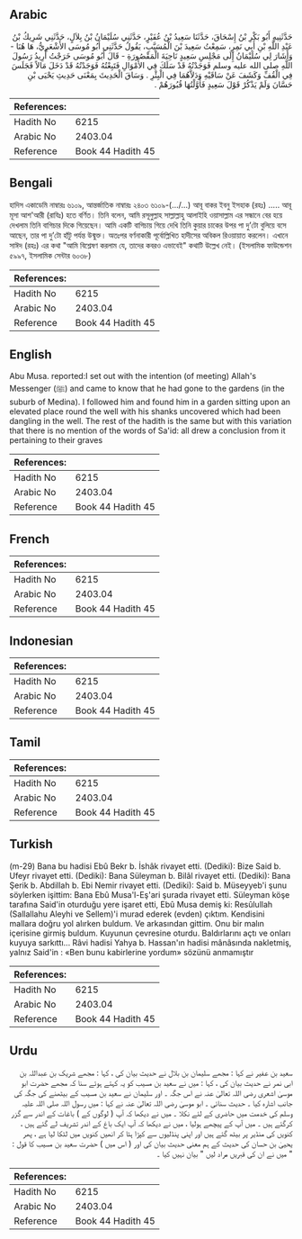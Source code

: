 ## Arabic


<div dir="rtl" lang="ar" style={{fontSize:'larger',backgroundColor:'#f8f9fa',padding:20}}>
حَدَّثَنِيهِ أَبُو بَكْرِ بْنُ إِسْحَاقَ، حَدَّثَنَا سَعِيدُ بْنُ عُفَيْرٍ، حَدَّثَنِي سُلَيْمَانُ بْنُ بِلاَلٍ، حَدَّثَنِي شَرِيكُ بْنُ عَبْدِ اللَّهِ بْنِ أَبِي نَمِرٍ، سَمِعْتُ سَعِيدَ بْنَ الْمُسَيَّبِ، يَقُولُ حَدَّثَنِي أَبُو مُوسَى الأَشْعَرِيُّ، هَا هُنَا - وَأَشَارَ لِي سُلَيْمَانُ إِلَى مَجْلِسِ سَعِيدٍ نَاحِيَةَ الْمَقْصُورَةِ - قَالَ أَبُو مُوسَى خَرَجْتُ أُرِيدُ رَسُولَ اللَّهِ صلى الله عليه وسلم فَوَجَدْتُهُ قَدْ سَلَكَ فِي الأَمْوَالِ فَتَبِعْتُهُ فَوَجَدْتُهُ قَدْ دَخَلَ مَالاً فَجَلَسَ فِي الْقُفِّ وَكَشَفَ عَنْ سَاقَيْهِ وَدَلاَّهُمَا فِي الْبِئْرِ ‏.‏ وَسَاقَ الْحَدِيثَ بِمَعْنَى حَدِيثِ يَحْيَى بْنِ حَسَّانَ وَلَمْ يَذْكُرْ قَوْلَ سَعِيدٍ فَأَوَّلْتُهَا قُبُورَهُمْ ‏.‏
</div>
<div style={{backgroundColor:'#f8f9fa',padding:20, marginBottom: 10}}><table> <thead> <tr> <th>References:</th> <th></th> </tr> </thead> <tbody><tr><td>Hadith No</td><td>6215</td></tr><tr><td>Arabic No</td><td>2403.04</td></tr><tr><td>Reference</td><td>Book 44 Hadith 45</td></tr></tbody></table></div>

## Bengali


<div dir="ltr" lang="bn" style={{fontSize:'larger',backgroundColor:'#f8f9fa',padding:20}}>
হাদিস একাডেমি নাম্বারঃ ৬১০৯, আন্তর্জাতিক নাম্বারঃ ২৪০৩ ৬১০৯-(.../...) আবূ বাকর ইবনু ইসহাক (রহঃ) ..... আবূ মূসা আশ'আরী (রাযিঃ) হতে বর্ণিত। তিনি বলেন, আমি রসূলুল্লাহ সাল্লাল্লাহু আলাইহি ওয়াসাল্লাম এর সন্ধানে বের হয়ে দেখলাম তিনি বাগিচার দিকে গিয়েছেন। আমি একটি বাগিচায় গিয়ে দেখি তিনি কুয়ার চাকের উপর পা দু’টো বুলিয়ে বসে আছেন, তার পা দু’টো হাঁটু পর্যন্ত উন্মুক্ত। অতঃপর বর্ণনাকারী পূর্বোল্লিখিত হাদীসের অবিকল রিওয়ায়াত করলেন। এখানে সাঈদ (রহঃ) এর কথা "আমি বিশ্লেষণ করলাম যে, তাদের কবরও এভাবেই" কথাটি উল্লেখ নেই। (ইসলামিক ফাউন্ডেশন ৫৯৯৭, ইসলামিক সেন্টার ৬০৩৮)
</div>
<div style={{backgroundColor:'#f8f9fa',padding:20, marginBottom: 10}}><table> <thead> <tr> <th>References:</th> <th></th> </tr> </thead> <tbody><tr><td>Hadith No</td><td>6215</td></tr><tr><td>Arabic No</td><td>2403.04</td></tr><tr><td>Reference</td><td>Book 44 Hadith 45</td></tr></tbody></table></div>

## English


<div dir="ltr" lang="en" style={{fontSize:'larger',backgroundColor:'#f8f9fa',padding:20}}>
Abu Musa. reported:I set out with the intention (of meeting) Allah's Messenger (ﷺ) and came to know that he had gone to the gardens (in the suburb of Medina). I followed him and found him in a garden sitting upon an elevated place round the well with his shanks uncovered which had been dangling in the well. The rest of the hadith is the same but with this variation that there is no mention of the words of Sa'id: all drew a conclusion from it pertaining to their graves
</div>
<div style={{backgroundColor:'#f8f9fa',padding:20, marginBottom: 10}}><table> <thead> <tr> <th>References:</th> <th></th> </tr> </thead> <tbody><tr><td>Hadith No</td><td>6215</td></tr><tr><td>Arabic No</td><td>2403.04</td></tr><tr><td>Reference</td><td>Book 44 Hadith 45</td></tr></tbody></table></div>

## French


<div dir="ltr" lang="fr" style={{fontSize:'larger',backgroundColor:'#f8f9fa',padding:20}}>

</div>
<div style={{backgroundColor:'#f8f9fa',padding:20, marginBottom: 10}}><table> <thead> <tr> <th>References:</th> <th></th> </tr> </thead> <tbody><tr><td>Hadith No</td><td>6215</td></tr><tr><td>Arabic No</td><td>2403.04</td></tr><tr><td>Reference</td><td>Book 44 Hadith 45</td></tr></tbody></table></div>

## Indonesian


<div dir="ltr" lang="id" style={{fontSize:'larger',backgroundColor:'#f8f9fa',padding:20}}>

</div>
<div style={{backgroundColor:'#f8f9fa',padding:20, marginBottom: 10}}><table> <thead> <tr> <th>References:</th> <th></th> </tr> </thead> <tbody><tr><td>Hadith No</td><td>6215</td></tr><tr><td>Arabic No</td><td>2403.04</td></tr><tr><td>Reference</td><td>Book 44 Hadith 45</td></tr></tbody></table></div>

## Tamil


<div dir="ltr" lang="ta" style={{fontSize:'larger',backgroundColor:'#f8f9fa',padding:20}}>

</div>
<div style={{backgroundColor:'#f8f9fa',padding:20, marginBottom: 10}}><table> <thead> <tr> <th>References:</th> <th></th> </tr> </thead> <tbody><tr><td>Hadith No</td><td>6215</td></tr><tr><td>Arabic No</td><td>2403.04</td></tr><tr><td>Reference</td><td>Book 44 Hadith 45</td></tr></tbody></table></div>

## Turkish


<div dir="ltr" lang="tr" style={{fontSize:'larger',backgroundColor:'#f8f9fa',padding:20}}>
(m-29) Bana bu hadisi Ebû Bekr b. İshâk rivayet etti. (Dediki): Bize Said b. Ufeyr rivayet etti. (Dediki): Bana Süleyman b. Bilâl rivayet etti. (Dediki): Bana Şerik b. Abdillah b. Ebi Nemir rivayet etti. (Dediki): Said b. Müseyyeb'i şunu söylerken işittim: Bana Ebû Musa'l-Eş'ari şurada rivayet etti. Süleyman köşe tarafına Said'in oturduğu yere işaret etti, Ebû Musa demiş ki: Resûlullah (Sallallahu Aleyhi ve Sellem)'i murad ederek (evden) çıktım. Kendisini mallara doğru yol alırken buldum. Ve arkasından gittim. Onu bir malın içerisine girmiş buldum. Kuyunun çevresine oturdu. Baldırlarını açtı ve onları kuyuya sarkıttı... Râvi hadisi Yahya b. Hassan'ın hadisi mânâsında nakletmiş, yalnız Said'in : «Ben bunu kabirlerine yordum» sözünü anmamıştır
</div>
<div style={{backgroundColor:'#f8f9fa',padding:20, marginBottom: 10}}><table> <thead> <tr> <th>References:</th> <th></th> </tr> </thead> <tbody><tr><td>Hadith No</td><td>6215</td></tr><tr><td>Arabic No</td><td>2403.04</td></tr><tr><td>Reference</td><td>Book 44 Hadith 45</td></tr></tbody></table></div>

## Urdu


<div dir="rtl" lang="ur" style={{fontSize:'larger',backgroundColor:'#f8f9fa',padding:20}}>
سعید بن عفیر نے کہا : مجھے سلیمان بن بلال نے حدیث بیان کی ، کہا : مجھے شریک بن عبداللہ بن ابی نمر نے حدیث بیان کی ، کہا : میں نے سعید بن مسیب کو یہ کہتے ہوئے سنا کہ مجھے حضرت ابو موسیٰ اشعری رضی اللہ تعالیٰ عنہ نے اس جگہ ۔ اور سلیمان نے سعید بن مسیب کے بیٹھنے کی جگہ کی جانب اشارہ کیا ۔ حدیث سنائی ۔ ابو موسیٰ رضی اللہ تعالیٰ عنہ نے کہا : میں رسول اللہ صلی اللہ علیہ وسلم کی خدمت میں حاضری کے لئے نکلا ۔ میں نے دیکھا کہ آپ ( لوگوں کے ) باغات کے اندر سے گزر کرگئے ہیں ۔ میں آپ کے پیچھے ہولیا ، میں نے دیکھا کہ آپ ایک باغ کے اندر تشریف لے گئے ہیں ، کنویں کی منڈیر پر بیٹھ گئے ہیں اور اپنی پنڈلیوں سے کپڑا ہٹا کر انھیں کنویں میں لٹکا لیا ہے ، پھر یحییٰ بن حسان کی حدیث کے ہم معنی حدیث بیان کی اور ( اس میں ) حضرت سعید بن مسیب کا قول : " میں نے ان کی قبریں مراد لیں " بیان نہیں کیا ۔
</div>
<div style={{backgroundColor:'#f8f9fa',padding:20, marginBottom: 10}}><table> <thead> <tr> <th>References:</th> <th></th> </tr> </thead> <tbody><tr><td>Hadith No</td><td>6215</td></tr><tr><td>Arabic No</td><td>2403.04</td></tr><tr><td>Reference</td><td>Book 44 Hadith 45</td></tr></tbody></table></div>